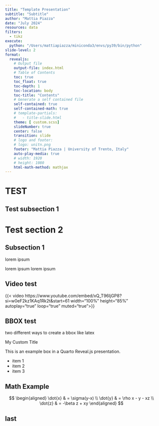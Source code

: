 ```yaml
---
title: "Template Presentation"
subtitle: "Subtitle"
author: "Mattia Piazza"
date: "July 2024"
resources: data
filters:
  - tikz
execute: 
  python: "/Users/mattiapiazza/miniconda3/envs/py39/bin/python"
slide-level: 2
format:
  revealjs: 
    # Output file
    output-file: index.html
    # Table of Contents
    toc: true
    toc_float: true
    toc-depth: 1
    toc-location: body
    toc-title: "Contents"
    # Generate a self contained file
    self-contained: true
    self-contained-math: true
    # template-partials:
    #   - title-slide.html
    theme: [ custom.scss]
    slideNumber: true
    center: false 
    transition: slide
    # logo and footer: 
    # logo: unitn.png
    footer: "Mattia Piazza | University of Trento, Italy"
    auto-play-media: true
    # width: 1920
    # height: 1080
    html-math-method: mathjax
---
```


# TEST

<!-- brief text in section slide -->

## Test subsection 1

# Test section 2


## Subsection 1


lorem ipsum 

lorem ipsum 
lorem ipsum 



## Video test


{{< video https://www.youtube.com/embed/xQ_T96IjGP8?si=w0eF2kz1KAq1Rk2t&amp;start=61 width="100%" height="85%" autoplay="true" loop="true" muted="true">}}


## BBOX test

two different ways to create a bbox like latex

<!-- ```{=html}
<div class="tbboxh">
    <div class="tbboxh-title">My Custom Title</div>
    <p>This is an example box in a Quarto Reveal.js presentation.</p>
</div> -->
<!-- ``` -->

::: {.tbbox}
<!-- #### My Custom Title -->
::: {.title}
My Custom Title  
:::


This is an example box in a Quarto Reveal.js presentation.

- item 1
- item 2
- item 3
:::


## Math Example

$$
\begin{aligned}
\dot{x} & = \sigma(y-x) \\
\dot{y} & = \rho x - y - xz \\
\dot{z} & = -\beta z + xy
\end{aligned}
$$


## last

<!-- ``` {.tikz embed_mode="link" scale=3 filename="example" format="svg"}
\node[draw, circle] (A) at (0,0) {A};
\node[draw, circle] (B) at (2,2) {B};
\node[draw, circle] (C) at (4,0) {C};
\node[draw, circle] (seven) at (5,1) {888888};
\draw[->] (A) -- (B);
\draw[->] (B) -- (C);
\draw[->] (C) -- (A);
``` -->

